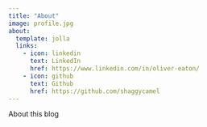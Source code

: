 ```yaml
---
title: "About"
image: profile.jpg
about:
  template: jolla
  links:
    - icon: linkedin
      text: LinkedIn
      href: https://www.linkedin.com/in/oliver-eaton/
    - icon: github
      text: Github
      href: https://github.com/shaggycamel
---
```


About this blog
